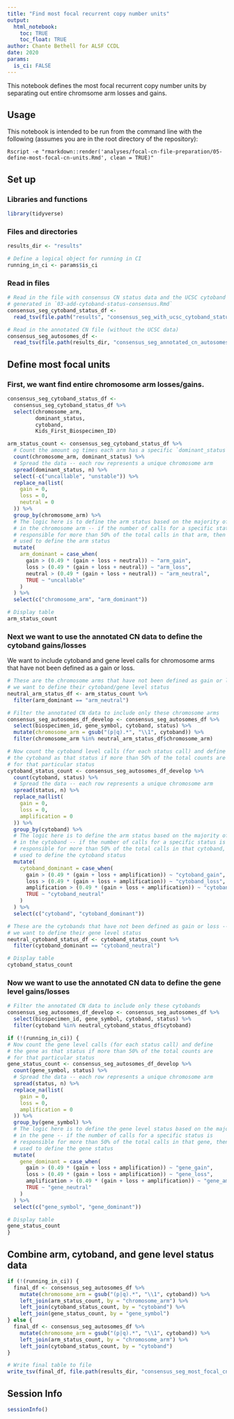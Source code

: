 ```yaml
---
title: "Find most focal recurrent copy number units"
output: 
  html_notebook:
    toc: TRUE
    toc_float: TRUE
author: Chante Bethell for ALSF CCDL
date: 2020
params:
  is_ci: FALSE
---
```


This notebook defines the most focal recurrent copy number units by separating out entire chromsome arm losses and gains.

## Usage

This notebook is intended to be run from the command line with the following (assumes you are in the root directory of the repository):

```
Rscript -e "rmarkdown::render('analyses/focal-cn-file-preparation/05-define-most-focal-cn-units.Rmd', clean = TRUE)"
```

## Set up

### Libraries and functions

```r
library(tidyverse)
```

### Files and directories

```r
results_dir <- "results"

# Define a logical object for running in CI
running_in_ci <- params$is_ci
```

### Read in files

```r
# Read in the file with consensus CN status data and the UCSC cytoband data --
# generated in `03-add-cytoband-status-consensus.Rmd`
consensus_seg_cytoband_status_df <-
  read_tsv(file.path("results", "consensus_seg_with_ucsc_cytoband_status.tsv.gz"))

# Read in the annotated CN file (without the UCSC data)
consensus_seg_autosomes_df <-
  read_tsv(file.path(results_dir, "consensus_seg_annotated_cn_autosomes.tsv.gz"))
```

## Define most focal units

### First, we want find entire chromosome arm losses/gains.

```r
consensus_seg_cytoband_status_df <-
  consensus_seg_cytoband_status_df %>%
  select(chromosome_arm,
         dominant_status,
         cytoband,
         Kids_First_Biospecimen_ID)

arm_status_count <- consensus_seg_cytoband_status_df %>%
  # Count the amount og times each arm has a specific `dominant_status` value
  count(chromosome_arm, dominant_status) %>%
  # Spread the data -- each row represents a unique chromosome arm
  spread(dominant_status, n) %>%
  select(-c("uncallable", "unstable")) %>%
  replace_na(list(
    gain = 0,
    loss = 0,
    neutral = 0
  )) %>%
  group_by(chromosome_arm) %>%
  # The logic here is to define the arm status based on the majority of calls
  # in the chromosome arm -- if the number of calls for a specific status is
  # responsible for more than 50% of the total calls in that arm, then it is
  # used to define the arm status
  mutate(
    arm_dominant = case_when(
      gain > (0.49 * (gain + loss + neutral)) ~ "arm_gain",
      loss > (0.49 * (gain + loss + neutral)) ~ "arm_loss",
      neutral > (0.49 * (gain + loss + neutral)) ~ "arm_neutral",
      TRUE ~ "uncallable"
    )
  ) %>%
  select(c("chromosome_arm", "arm_dominant"))

# Display table
arm_status_count
```

### Next we want to use the annotated CN data to define the cytoband gains/losses 

We want to include cytoband and gene level calls for chromosome arms that have not been defined as a gain or loss.

```r
# These are the chromosome arms that have not been defined as gain or loss --
# we want to define their cytoband/gene level status
neutral_arm_status_df <- arm_status_count %>%
  filter(arm_dominant == "arm_neutral")

# Filter the annotated CN data to include only these chromosome arms
consensus_seg_autosomes_df_develop <- consensus_seg_autosomes_df %>%
  select(biospecimen_id, gene_symbol, cytoband, status) %>%
  mutate(chromosome_arm = gsub("(p|q).*", "\\1", cytoband)) %>%
  filter(chromosome_arm %in% neutral_arm_status_df$chromosome_arm)

# Now count the cytoband level calls (for each status call) and define
# the cytoband as that status if more than 50% of the total counts are
# for that particular status
cytoband_status_count <- consensus_seg_autosomes_df_develop %>%
  count(cytoband, status) %>%
  # Spread the data -- each row represents a unique chromosome arm
  spread(status, n) %>%
  replace_na(list(
    gain = 0,
    loss = 0,
    amplification = 0
  )) %>%
  group_by(cytoband) %>%
  # The logic here is to define the arm status based on the majority of calls
  # in the cytoband -- if the number of calls for a specific status is
  # responsible for more than 50% of the total calls in that cytoband, then it is
  # used to define the cytoband status
  mutate(
    cytoband_dominant = case_when(
      gain > (0.49 * (gain + loss + amplification)) ~ "cytoband_gain",
      loss > (0.49 * (gain + loss + amplification)) ~ "cytoband_loss",
      amplification > (0.49 * (gain + loss + amplification)) ~ "cytoband_amplification",
      TRUE ~ "cytoband_neutral"
    )
  ) %>%
  select(c("cytoband", "cytoband_dominant"))

# These are the cytobands that have not been defined as gain or loss --
# we want to define their gene level status
neutral_cytoband_status_df <- cytoband_status_count %>%
  filter(cytoband_dominant == "cytoband_neutral")

# Display table
cytoband_status_count
```

### Now we want to use the annotated CN data to define the gene level gains/losses 

```r
# Filter the annotated CN data to include only these cytobands
consensus_seg_autosomes_df_develop <- consensus_seg_autosomes_df %>%
  select(biospecimen_id, gene_symbol, cytoband, status) %>%
  filter(cytoband %in% neutral_cytoband_status_df$cytoband)

if (!(running_in_ci)) {
# Now count the gene level calls (for each status call) and define
# the gene as that status if more than 50% of the total counts are
# for that particular status
gene_status_count <- consensus_seg_autosomes_df_develop %>%
  count(gene_symbol, status) %>%
  # Spread the data -- each row represents a unique chromosome arm
  spread(status, n) %>%
  replace_na(list(
    gain = 0,
    loss = 0,
    amplification = 0
  )) %>%
  group_by(gene_symbol) %>%
  # The logic here is to define the gene level status based on the majority of calls
  # in the gene -- if the number of calls for a specific status is
  # responsible for more than 50% of the total calls in that gene, then it is
  # used to define the gene status
  mutate(
    gene_dominant = case_when(
      gain > (0.49 * (gain + loss + amplification)) ~ "gene_gain",
      loss > (0.49 * (gain + loss + amplification)) ~ "gene_loss",
      amplification > (0.49 * (gain + loss + amplification)) ~ "gene_amplification",
      TRUE ~ "gene_neutral"
    )
  ) %>%
  select(c("gene_symbol", "gene_dominant"))

# Display table
gene_status_count
}
```

## Combine arm, cytoband, and gene level status data

```r
if (!(running_in_ci)) {
  final_df <- consensus_seg_autosomes_df %>%
    mutate(chromosome_arm = gsub("(p|q).*", "\\1", cytoband)) %>%
    left_join(arm_status_count, by = "chromosome_arm") %>%
    left_join(cytoband_status_count, by = "cytoband") %>%
    left_join(gene_status_count, by = "gene_symbol")
} else {
  final_df <- consensus_seg_autosomes_df %>%
    mutate(chromosome_arm = gsub("(p|q).*", "\\1", cytoband)) %>%
    left_join(arm_status_count, by = "chromosome_arm") %>%
    left_join(cytoband_status_count, by = "cytoband")
}

# Write final table to file
write_tsv(final_df, file.path(results_dir, "consensus_seg_most_focal_cn_status.tsv.gz"))
```

## Session Info

```r
sessionInfo()
```

